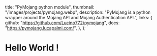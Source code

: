   title: "PyMojang python module",
  thumbnail: "/images/projects/pymojang.webp",
  description:
    "PyMojang is a python wrapper around the Mojang API and Mojang Authentication API.",
  links: {
    github: "https://github.com/Lucino772/pymojang",
    docs: "https://pymojang.lucapalmi.com/",
  },
};

# Hello World !
